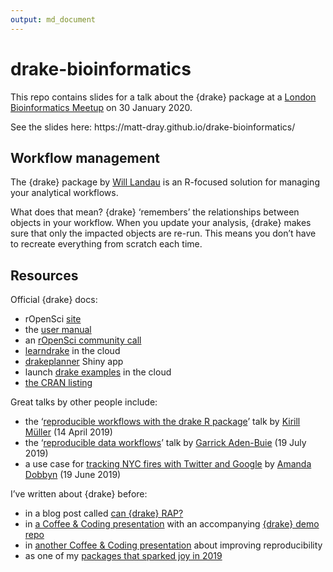 ```yaml
---
output: md_document
---
```


# drake-bioinformatics

This repo contains slides for a talk about the {drake} package at a [London Bioinformatics Meetup](https://www.meetup.com/en-AU/Bioinformatics-London/events/ksqwtmybccbnc/){target="_blank"} on 30 January 2020.

See the slides here: https://matt-dray.github.io/drake-bioinformatics/

## Workflow management

The {drake} package by [Will Landau](https://wlandau.github.io/){target="_blank"} is an R-focused solution for managing your analytical workflows. 

What does that mean? {drake} 'remembers' the relationships between objects in your workflow. When you update your analysis, {drake} makes sure that only the impacted objects are re-run. This means you don't have to recreate everything from scratch each time.
 
## Resources
 
Official {drake} docs:

* rOpenSci [site](https://docs.ropensci.org/drake/){target='_blank'}
* the [user manual](https://books.ropensci.org/drake/){target='_blank'}
* an [rOpenSci community call](https://ropensci.org/commcalls/2019-09-24/){target='_blank'}
* [learndrake](https://github.com/wlandau/learndrake){target='_blank'} in the cloud
* [drakeplanner](https://wlandau.shinyapps.io/drakeplanner/_w_7935044f/){target='_blank'} Shiny app
* launch [drake examples](https://github.com/wlandau/drake-examples){target='_blank'} in the cloud
* [the CRAN listing](https://cloud.r-project.org/web/packages/drake/index.html){target="_blank"}

Great talks by other people include:

* the '[reproducible workflows with the drake R package](https://krlmlr.github.io/drake-pitch/#1){target="_blank"}' talk by [Kirill Müller](https://twitter.com/krlmlr){target="_blank"} (14 April 2019)
* the '[reproducible data workflows](https://www.garrickadenbuie.com/talk/drake-intro-biodataclub/){target="_blank"}' talk by [Garrick Aden-Buie](https://www.garrickadenbuie.com/){target="_blank"} (19 July 2019)
* a use case for [tracking NYC fires with Twitter and Google](https://www.youtube.com/watch?v=4vu8h_Zh8Wg&feature=youtu.be){target="_blank"} by [Amanda Dobbyn](https://dobb.ae/){target="_blank"} (19 June 2019)

I've written about {drake} before:

* in a blog post called [can {drake} RAP?](https://www.rostrum.blog/2019/07/23/can-drake-rap/){target="_blank"}
* in [a Coffee & Coding presentation](https://github.com/matt-dray/drake-egg-rap/blob/master/docs/drake-presentation.pdf){target="_blank"} with an accompanying [{drake} demo repo](https://github.com/matt-dray/drake-egg-rap)
* in [another Coffee & Coding presentation](https://www.rostrum.blog/2020/01/22/repro-three-things/){target='_blank'} about improving reproducibility
* as one of my [packages that sparked joy in 2019](https://www.rostrum.blog/2019/12/27/pkgs-2019/){target="_blank"}